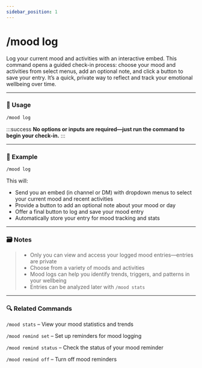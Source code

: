 ```yaml
---
sidebar_position: 1
---
```


# /mood log

Log your current mood and activities with an interactive embed. This command opens a guided check-in process: choose your mood and activities from select menus, add an optional note, and click a button to save your entry. It’s a quick, private way to reflect and track your emotional wellbeing over time.

<hr className="md-divider-gradient" />

### 💬 Usage
```bash
/mood log
```

:::success
**No options or inputs are required—just run the command to begin your check-in.**
:::

<hr className="md-divider-gradient" />

### 📌 Example
```bash
/mood log
```
This will:
- Send you an embed (in channel or DM) with dropdown menus to select your current mood and recent activities
- Provide a button to add an optional note about your mood or day
- Offer a final button to log and save your mood entry
- Automatically store your entry for mood tracking and stats

<hr className="md-divider-gradient" />

### 🗃️ Notes
> - Only you can view and access your logged mood entries—entries are private
> - Choose from a variety of moods and activities
> - Mood logs can help you identify trends, triggers, and patterns in your wellbeing
> - Entries can be analyzed later with `/mood stats`

<hr className="md-divider-gradient" />

### 🔍 Related Commands
`/mood stats` – View your mood statistics and trends

`/mood remind set` – Set up reminders for mood logging

`/mood remind status` – Check the status of your mood reminder

`/mood remind off` – Turn off mood reminders